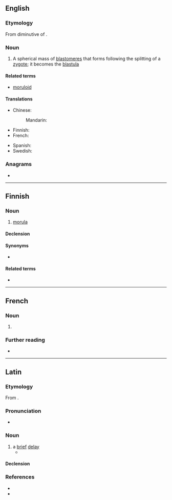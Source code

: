 {{also|mórula}}
==English==

===Etymology===
From diminutive of {{uder|en|la|morum||mulberry}}.

===Noun===
{{wikipedia}}
{{en-noun|s|morulae}}

# {{lb|en|embryology}} A spherical mass of [[blastomere]]s that forms following the splitting of a [[zygote]]; it becomes the [[blastula]]

====Related terms====
* [[moruloid]]

====Translations====
{{trans-top|spherical mass of blastomeres}}
* Chinese:
*: Mandarin: {{t+|cmn|桑葚胚|tr=sāngshènpēi}}
* Finnish: {{t|fi|morula}}
* French: {{t+|fr|morula|f}}
{{trans-mid}}
* Spanish: {{t|es|mórula|f}}
* Swedish: {{t+|sv|morula|c}}
{{trans-bottom}}

===Anagrams===
* {{anagrams|en|a=almoru|Lamour}}

----

==Finnish==

===Noun===
{{fi-noun}}

# {{lb|fi|biology}} [[#English|morula]]

====Declension====
{{fi-decl-kulkija|morul|a}}

====Synonyms====
* {{l|fi|solurypäle}}

====Related terms====
* {{l|fi|muurainaste}}

----

==French==

===Noun===
{{fr-noun|f}}

# {{l|en|morula}}

===Further reading===
* {{R:TLFi}}

----

==Latin==

===Etymology===
From {{suffix|la|mora|-ulus|alt2=-ula}}.

===Pronunciation===
* {{la-IPA|morula}}

===Noun===
{{la-noun|morula<1>}}

# a [[brief]] [[delay]]
#* {{Q|la|Aurelius Augustinus Hipponensis|Confessions|11|15|quote=quod tamen ita raptim a futuro in praeteritum transvolat, ut nulla '''morula''' extendatur.|trans=But this flies so rapidly from future to past that it cannot be extended by any '''delay'''.}}

====Declension====
{{la-ndecl|morula<1>}}

===References===
* {{R:L&S}}
* {{R:Gaffiot}}